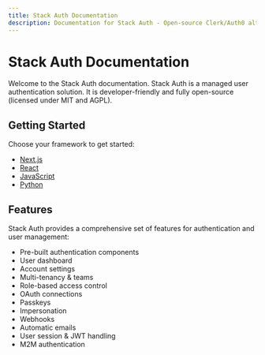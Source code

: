```yaml
---
title: Stack Auth Documentation
description: Documentation for Stack Auth - Open-source Clerk/Auth0 alternative
---
```


# Stack Auth Documentation

Welcome to the Stack Auth documentation. Stack Auth is a managed user authentication solution. It is developer-friendly and fully open-source (licensed under MIT and AGPL).

## Getting Started

Choose your framework to get started:

- [Next.js](/docs/next/getting-started/setup)
- [React](/docs/react/getting-started/setup)
- [JavaScript](/docs/js/getting-started/setup)
- [Python](/docs/python/getting-started/setup)

## Features

Stack Auth provides a comprehensive set of features for authentication and user management:

- Pre-built authentication components
- User dashboard
- Account settings
- Multi-tenancy & teams
- Role-based access control
- OAuth connections
- Passkeys
- Impersonation
- Webhooks
- Automatic emails
- User session & JWT handling
- M2M authentication
